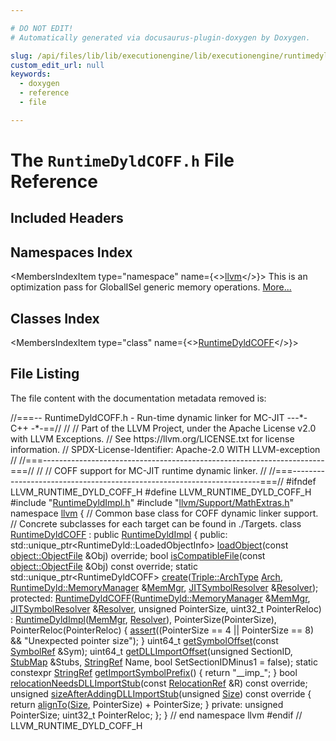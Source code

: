 ```yaml
---

# DO NOT EDIT!
# Automatically generated via docusaurus-plugin-doxygen by Doxygen.

slug: /api/files/lib/lib/executionengine/lib/executionengine/runtimedyld/runtimedyldcoff-h
custom_edit_url: null
keywords:
  - doxygen
  - reference
  - file

---
```





# The `RuntimeDyldCOFF.h` File Reference

<DoxygenPage pluginConfig={pluginConfig}>



## Included Headers

<IncludesList>
<IncludesListItem
  filePath="RuntimeDyldImpl.h"
  permalink="/docs/api/files/lib/lib/executionengine/lib/executionengine/runtimedyld/runtimedyldimpl-h"
  isLocal="true" />
<IncludesListItem
  filePath="llvm/Support/MathExtras.h"
  permalink="/docs/api/files/include/include/llvm/include/llvm/support/mathextras-h"
  isLocal="true" />
</IncludesList>

## Namespaces Index

<MembersIndex>

<MembersIndexItem
  type="namespace"
  name={<><a href="/docs/api/namespaces/llvm">llvm</a></>}>
This is an optimization pass for GlobalISel generic memory operations. <a href="/docs/api/namespaces/llvm/#details">More...</a>
</MembersIndexItem>

</MembersIndex>

## Classes Index

<MembersIndex>

<MembersIndexItem
  type="class"
  name={<><a href="/docs/api/classes/llvm/runtimedyldcoff">RuntimeDyldCOFF</a></>}>
</MembersIndexItem>

</MembersIndex>


## File Listing

The file content with the documentation metadata removed is:

<ProgramListing>

<Link id="l00001" /><CodeLine lineNumber="1"><Highlight kind="comment">//===-- RuntimeDyldCOFF.h - Run-time dynamic linker for MC-JIT ---&#42;- C++ -&#42;-==//</Highlight><Highlight kind="normal"></Highlight></CodeLine>
<Link id="l00002" /><CodeLine lineNumber="2"><Highlight kind="normal"></Highlight><Highlight kind="comment">//</Highlight><Highlight kind="normal"></Highlight></CodeLine>
<Link id="l00003" /><CodeLine lineNumber="3"><Highlight kind="normal"></Highlight><Highlight kind="comment">// Part of the LLVM Project, under the Apache License v2.0 with LLVM Exceptions.</Highlight><Highlight kind="normal"></Highlight></CodeLine>
<Link id="l00004" /><CodeLine lineNumber="4"><Highlight kind="normal"></Highlight><Highlight kind="comment">// See https://llvm.org/LICENSE.txt for license information.</Highlight><Highlight kind="normal"></Highlight></CodeLine>
<Link id="l00005" /><CodeLine lineNumber="5"><Highlight kind="normal"></Highlight><Highlight kind="comment">// SPDX-License-Identifier: Apache-2.0 WITH LLVM-exception</Highlight><Highlight kind="normal"></Highlight></CodeLine>
<Link id="l00006" /><CodeLine lineNumber="6"><Highlight kind="normal"></Highlight><Highlight kind="comment">//</Highlight><Highlight kind="normal"></Highlight></CodeLine>
<Link id="l00007" /><CodeLine lineNumber="7"><Highlight kind="normal"></Highlight><Highlight kind="comment">//===----------------------------------------------------------------------===//</Highlight><Highlight kind="normal"></Highlight></CodeLine>
<Link id="l00008" /><CodeLine lineNumber="8"><Highlight kind="normal"></Highlight><Highlight kind="comment">//</Highlight><Highlight kind="normal"></Highlight></CodeLine>
<Link id="l00009" /><CodeLine lineNumber="9"><Highlight kind="normal"></Highlight><Highlight kind="comment">// COFF support for MC-JIT runtime dynamic linker.</Highlight><Highlight kind="normal"></Highlight></CodeLine>
<Link id="l00010" /><CodeLine lineNumber="10"><Highlight kind="normal"></Highlight><Highlight kind="comment">//</Highlight><Highlight kind="normal"></Highlight></CodeLine>
<Link id="l00011" /><CodeLine lineNumber="11"><Highlight kind="normal"></Highlight><Highlight kind="comment">//===----------------------------------------------------------------------===//</Highlight><Highlight kind="normal"></Highlight></CodeLine>
<Link id="l00012" /><CodeLine lineNumber="12"><Highlight kind="normal"></Highlight></CodeLine>
<Link id="l00013" /><CodeLine lineNumber="13"><Highlight kind="normal"></Highlight><Highlight kind="preprocessor">#ifndef LLVM&#95;RUNTIME&#95;DYLD&#95;COFF&#95;H</Highlight><Highlight kind="normal"></Highlight></CodeLine>
<Link id="l00014" /><CodeLine lineNumber="14"><Highlight kind="normal"></Highlight><Highlight kind="preprocessor">#define LLVM&#95;RUNTIME&#95;DYLD&#95;COFF&#95;H</Highlight><Highlight kind="normal"></Highlight></CodeLine>
<Link id="l00015" /><CodeLine lineNumber="15"><Highlight kind="normal"></Highlight></CodeLine>
<Link id="l00016" /><CodeLine lineNumber="16"><Highlight kind="normal"></Highlight><Highlight kind="preprocessor">#include &quot;<a href="/docs/api/files/lib/lib/executionengine/lib/executionengine/runtimedyld/runtimedyldimpl-h">RuntimeDyldImpl.h</a>&quot;</Highlight><Highlight kind="normal"></Highlight></CodeLine>
<Link id="l00017" /><CodeLine lineNumber="17"><Highlight kind="normal"></Highlight><Highlight kind="preprocessor">#include &quot;<a href="/docs/api/files/include/include/llvm/include/llvm/support/mathextras-h">llvm/Support/MathExtras.h</a>&quot;</Highlight><Highlight kind="normal"></Highlight></CodeLine>
<Link id="l00018" /><CodeLine lineNumber="18"><Highlight kind="normal"></Highlight></CodeLine>
<Link id="l00019" /><CodeLine lineNumber="19"><Highlight kind="normal"></Highlight><Highlight kind="keyword">namespace </Highlight><Highlight kind="normal"><a href="/docs/api/namespaces/llvm">llvm</a> &#123;</Highlight></CodeLine>
<Link id="l00020" /><CodeLine lineNumber="20"><Highlight kind="normal"></Highlight></CodeLine>
<Link id="l00021" /><CodeLine lineNumber="21"><Highlight kind="normal"></Highlight><Highlight kind="comment">// Common base class for COFF dynamic linker support.</Highlight><Highlight kind="normal"></Highlight></CodeLine>
<Link id="l00022" /><CodeLine lineNumber="22"><Highlight kind="normal"></Highlight><Highlight kind="comment">// Concrete subclasses for each target can be found in ./Targets.</Highlight><Highlight kind="normal"></Highlight></CodeLine>
<Link id="l00023" /><CodeLine lineNumber="23" lineLink="/docs/api/classes/llvm/runtimedyldcoff"><Highlight kind="normal"></Highlight><Highlight kind="keyword">class </Highlight><Highlight kind="normal"><a href="/docs/api/classes/llvm/runtimedyldcoff/#a525c1edda0934652055bd4ca610dcf20">RuntimeDyldCOFF</a> : </Highlight><Highlight kind="keyword">public</Highlight><Highlight kind="normal"> <a href="/docs/api/classes/llvm/runtimedyldimpl/#a369fb04a71a831101a7bdfa873cb33d0">RuntimeDyldImpl</a> &#123;</Highlight></CodeLine>
<Link id="l00024" /><CodeLine lineNumber="24"><Highlight kind="normal"></Highlight></CodeLine>
<Link id="l00025" /><CodeLine lineNumber="25"><Highlight kind="normal"></Highlight><Highlight kind="keyword">public</Highlight><Highlight kind="normal">:</Highlight></CodeLine>
<Link id="l00026" /><CodeLine lineNumber="26"><Highlight kind="normal">  std::unique&#95;ptr&lt;RuntimeDyld::LoadedObjectInfo&gt;</Highlight></CodeLine>
<Link id="l00027" /><CodeLine lineNumber="27"><Highlight kind="normal">  <a href="/docs/api/classes/llvm/runtimedyldcoff/#a9a395f20a00fadbc2facd11a18be8229">loadObject</a>(</Highlight><Highlight kind="keyword">const</Highlight><Highlight kind="normal"> <a href="/docs/api/classes/llvm/object/objectfile">object::ObjectFile</a> &amp;Obj) </Highlight><Highlight kind="keyword">override</Highlight><Highlight kind="normal">;</Highlight></CodeLine>
<Link id="l00028" /><CodeLine lineNumber="28"><Highlight kind="normal">  </Highlight><Highlight kind="keywordtype">bool</Highlight><Highlight kind="normal"> <a href="/docs/api/classes/llvm/runtimedyldcoff/#adc55167822c7e90217b7a873933b2ae5">isCompatibleFile</a>(</Highlight><Highlight kind="keyword">const</Highlight><Highlight kind="normal"> <a href="/docs/api/classes/llvm/object/objectfile">object::ObjectFile</a> &amp;Obj) </Highlight><Highlight kind="keyword">const override</Highlight><Highlight kind="normal">;</Highlight></CodeLine>
<Link id="l00029" /><CodeLine lineNumber="29"><Highlight kind="normal"></Highlight></CodeLine>
<Link id="l00030" /><CodeLine lineNumber="30"><Highlight kind="normal">  </Highlight><Highlight kind="keyword">static</Highlight><Highlight kind="normal"> std::unique&#95;ptr&lt;RuntimeDyldCOFF&gt;</Highlight></CodeLine>
<Link id="l00031" /><CodeLine lineNumber="31"><Highlight kind="normal">  <a href="/docs/api/classes/llvm/runtimedyldcoff/#aaee932c8114ffff69782641103849794">create</a>(<a href="/docs/api/classes/llvm/triple/#a547abd13f7a3c063aa72c8192a868154">Triple::ArchType</a> <a href="/docs/api/classes/llvm/runtimedyldimpl/#aab98755e5bcb6af82707f749aab3c474">Arch</a>, <a href="/docs/api/classes/llvm/runtimedyld/memorymanager">RuntimeDyld::MemoryManager</a> &amp;<a href="/docs/api/classes/llvm/runtimedyldimpl/#a9bc5cceb63d0ccdf06f64b587f1cd80e">MemMgr</a>,</Highlight></CodeLine>
<Link id="l00032" /><CodeLine lineNumber="32"><Highlight kind="normal">         <a href="/docs/api/classes/llvm/jitsymbolresolver">JITSymbolResolver</a> &amp;<a href="/docs/api/classes/llvm/runtimedyldimpl/#a688485f7fca0fadd7e492dc12218cd16">Resolver</a>);</Highlight></CodeLine>
<Link id="l00033" /><CodeLine lineNumber="33"><Highlight kind="normal"></Highlight></CodeLine>
<Link id="l00034" /><CodeLine lineNumber="34"><Highlight kind="normal"></Highlight><Highlight kind="keyword">protected</Highlight><Highlight kind="normal">:</Highlight></CodeLine>
<Link id="l00035" /><CodeLine lineNumber="35" lineLink="/docs/api/classes/llvm/runtimedyldcoff/#a525c1edda0934652055bd4ca610dcf20"><Highlight kind="normal">  <a href="/docs/api/classes/llvm/runtimedyldcoff/#a525c1edda0934652055bd4ca610dcf20">RuntimeDyldCOFF</a>(<a href="/docs/api/classes/llvm/runtimedyld/memorymanager">RuntimeDyld::MemoryManager</a> &amp;<a href="/docs/api/classes/llvm/runtimedyldimpl/#a9bc5cceb63d0ccdf06f64b587f1cd80e">MemMgr</a>,</Highlight></CodeLine>
<Link id="l00036" /><CodeLine lineNumber="36"><Highlight kind="normal">                  <a href="/docs/api/classes/llvm/jitsymbolresolver">JITSymbolResolver</a> &amp;<a href="/docs/api/classes/llvm/runtimedyldimpl/#a688485f7fca0fadd7e492dc12218cd16">Resolver</a>, </Highlight><Highlight kind="keywordtype">unsigned</Highlight><Highlight kind="normal"> PointerSize,</Highlight></CodeLine>
<Link id="l00037" /><CodeLine lineNumber="37"><Highlight kind="normal">                  uint32&#95;t PointerReloc)</Highlight></CodeLine>
<Link id="l00038" /><CodeLine lineNumber="38"><Highlight kind="normal">      : <a href="/docs/api/classes/llvm/runtimedyldimpl/#a369fb04a71a831101a7bdfa873cb33d0">RuntimeDyldImpl</a>(<a href="/docs/api/classes/llvm/runtimedyldimpl/#a9bc5cceb63d0ccdf06f64b587f1cd80e">MemMgr</a>, <a href="/docs/api/classes/llvm/runtimedyldimpl/#a688485f7fca0fadd7e492dc12218cd16">Resolver</a>), PointerSize(PointerSize),</Highlight></CodeLine>
<Link id="l00039" /><CodeLine lineNumber="39"><Highlight kind="normal">        PointerReloc(PointerReloc) &#123;</Highlight></CodeLine>
<Link id="l00040" /><CodeLine lineNumber="40"><Highlight kind="normal">    <a href="/docs/api/files/lib/lib/target/lib/target/amdgpu/silowercontrolflow-cpp/#a4868c5d81c5ccc98c47aeab6244346a0">assert</a>((PointerSize == 4 || PointerSize == 8) &amp;&amp; </Highlight><Highlight kind="stringliteral">&quot;Unexpected pointer size&quot;</Highlight><Highlight kind="normal">);</Highlight></CodeLine>
<Link id="l00041" /><CodeLine lineNumber="41"><Highlight kind="normal">  &#125;</Highlight></CodeLine>
<Link id="l00042" /><CodeLine lineNumber="42"><Highlight kind="normal"></Highlight></CodeLine>
<Link id="l00043" /><CodeLine lineNumber="43"><Highlight kind="normal">  uint64&#95;t <a href="/docs/api/classes/llvm/runtimedyldcoff/#a2fe9aab3874eece3b45203f68bdc6079">getSymbolOffset</a>(</Highlight><Highlight kind="keyword">const</Highlight><Highlight kind="normal"> <a href="/docs/api/classes/llvm/object/symbolref">SymbolRef</a> &amp;Sym);</Highlight></CodeLine>
<Link id="l00044" /><CodeLine lineNumber="44"><Highlight kind="normal">  uint64&#95;t <a href="/docs/api/classes/llvm/runtimedyldcoff/#af0b0733da2d8693287bd3bb04ee6ab80">getDLLImportOffset</a>(</Highlight><Highlight kind="keywordtype">unsigned</Highlight><Highlight kind="normal"> SectionID, <a href="/docs/api/classes/llvm/runtimedyldimpl/#a45d3097b94f4f98303ae36e6c6b7eee6">StubMap</a> &amp;Stubs,</Highlight></CodeLine>
<Link id="l00045" /><CodeLine lineNumber="45"><Highlight kind="normal">                              <a href="/docs/api/classes/llvm/stringref">StringRef</a> Name, </Highlight><Highlight kind="keywordtype">bool</Highlight><Highlight kind="normal"> SetSectionIDMinus1 = </Highlight><Highlight kind="keyword">false</Highlight><Highlight kind="normal">);</Highlight></CodeLine>
<Link id="l00046" /><CodeLine lineNumber="46"><Highlight kind="normal"></Highlight></CodeLine>
<Link id="l00047" /><CodeLine lineNumber="47" lineLink="/docs/api/classes/llvm/runtimedyldcoff/#a4178559e89663ce1a69c039e3147a481"><Highlight kind="normal">  </Highlight><Highlight kind="keyword">static</Highlight><Highlight kind="normal"> </Highlight><Highlight kind="keyword">constexpr</Highlight><Highlight kind="normal"> <a href="/docs/api/classes/llvm/stringref">StringRef</a> <a href="/docs/api/classes/llvm/runtimedyldcoff/#a4178559e89663ce1a69c039e3147a481">getImportSymbolPrefix</a>() &#123; </Highlight><Highlight kind="keywordflow">return</Highlight><Highlight kind="normal"> </Highlight><Highlight kind="stringliteral">&quot;&#95;&#95;imp&#95;&quot;</Highlight><Highlight kind="normal">; &#125;</Highlight></CodeLine>
<Link id="l00048" /><CodeLine lineNumber="48"><Highlight kind="normal"></Highlight></CodeLine>
<Link id="l00049" /><CodeLine lineNumber="49"><Highlight kind="normal">  </Highlight><Highlight kind="keywordtype">bool</Highlight><Highlight kind="normal"> <a href="/docs/api/classes/llvm/runtimedyldcoff/#ab2231976c928119fc229c0d2278a3330">relocationNeedsDLLImportStub</a>(</Highlight><Highlight kind="keyword">const</Highlight><Highlight kind="normal"> <a href="/docs/api/classes/llvm/object/relocationref">RelocationRef</a> &amp;R) </Highlight><Highlight kind="keyword">const override</Highlight><Highlight kind="normal">;</Highlight></CodeLine>
<Link id="l00050" /><CodeLine lineNumber="50"><Highlight kind="normal"></Highlight></CodeLine>
<Link id="l00051" /><CodeLine lineNumber="51" lineLink="/docs/api/classes/llvm/runtimedyldcoff/#a8bc9f656d9429e2d3989c3ab1a5423b1"><Highlight kind="normal">  </Highlight><Highlight kind="keywordtype">unsigned</Highlight><Highlight kind="normal"> <a href="/docs/api/classes/llvm/runtimedyldcoff/#a8bc9f656d9429e2d3989c3ab1a5423b1">sizeAfterAddingDLLImportStub</a>(</Highlight><Highlight kind="keywordtype">unsigned</Highlight><Highlight kind="normal"> <a href="/docs/api/files/lib/lib/analysis/inlineorder-cpp/#a7ee6f0cb51c3b9056199e9a0001fe8c3a6f6cb72d544962fa333e2e34ce64f719">Size</a>)</Highlight><Highlight kind="keyword"> const override </Highlight><Highlight kind="normal">&#123;</Highlight></CodeLine>
<Link id="l00052" /><CodeLine lineNumber="52"><Highlight kind="normal">    </Highlight><Highlight kind="keywordflow">return</Highlight><Highlight kind="normal"> <a href="/docs/api/namespaces/llvm/#ab102f0f12dd38aeea5906b1d80c792ff">alignTo</a>(<a href="/docs/api/files/lib/lib/analysis/inlineorder-cpp/#a7ee6f0cb51c3b9056199e9a0001fe8c3a6f6cb72d544962fa333e2e34ce64f719">Size</a>, PointerSize) + PointerSize;</Highlight></CodeLine>
<Link id="l00053" /><CodeLine lineNumber="53"><Highlight kind="normal">  &#125;</Highlight></CodeLine>
<Link id="l00054" /><CodeLine lineNumber="54"><Highlight kind="normal"></Highlight></CodeLine>
<Link id="l00055" /><CodeLine lineNumber="55"><Highlight kind="normal"></Highlight><Highlight kind="keyword">private</Highlight><Highlight kind="normal">:</Highlight></CodeLine>
<Link id="l00056" /><CodeLine lineNumber="56"><Highlight kind="normal">  </Highlight><Highlight kind="keywordtype">unsigned</Highlight><Highlight kind="normal"> PointerSize;</Highlight></CodeLine>
<Link id="l00057" /><CodeLine lineNumber="57"><Highlight kind="normal">  uint32&#95;t PointerReloc;</Highlight></CodeLine>
<Link id="l00058" /><CodeLine lineNumber="58"><Highlight kind="normal">&#125;;</Highlight></CodeLine>
<Link id="l00059" /><CodeLine lineNumber="59"><Highlight kind="normal"></Highlight></CodeLine>
<Link id="l00060" /><CodeLine lineNumber="60"><Highlight kind="normal">&#125; </Highlight><Highlight kind="comment">// end namespace llvm</Highlight><Highlight kind="normal"></Highlight></CodeLine>
<Link id="l00061" /><CodeLine lineNumber="61"><Highlight kind="normal"></Highlight></CodeLine>
<Link id="l00062" /><CodeLine lineNumber="62"><Highlight kind="normal"></Highlight><Highlight kind="preprocessor">#endif </Highlight><Highlight kind="comment">// LLVM&#95;RUNTIME&#95;DYLD&#95;COFF&#95;H</Highlight><Highlight kind="normal"></Highlight></CodeLine>

</ProgramListing>


</DoxygenPage>

